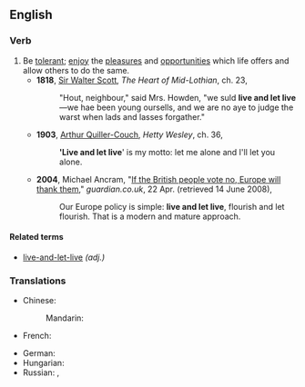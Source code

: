 ==English==

===Verb===
{{infl|en|verb|head=[[live]] [[and]] [[let]] [[live]]}}

# Be [[tolerant]]; [[enjoy]] the [[pleasure]]s and [[opportunity|opportunities]] which life offers and allow others to do the same.
#*'''1818''', [[w:Sir_Walter_Scott|Sir Walter Scott]], ''The Heart of Mid-Lothian'', ch. 23,
#*:"Hout, neighbour," said Mrs. Howden, "we suld '''live and let live'''—we hae been young oursells, and we are no aye to judge the warst when lads and lasses forgather."
#*'''1903''', [[w:Arthur_Quiller-Couch|Arthur Quiller-Couch]], ''Hetty Wesley'', ch. 36,
#*:''''Live and let live'''' is my motto: let me alone and I'll let you alone.
#*'''2004''', Michael Ancram, "[http://www.guardian.co.uk/politics/2004/apr/22/eu.world If the British people vote no, Europe will thank them]," ''guardian.co.uk'', 22 Apr. (retrieved 14 June 2008),
#*: Our Europe policy is simple: '''live and let live''', flourish and let flourish. That is a modern and mature approach.

====Related terms====
* [[live-and-let-live]] ''(adj.)''

===Translations===
{{trans-top}}
* Chinese:
*: Mandarin: {{zh-tsp|己立立人，己達達人|己立立人，己达达人|jǐlìlìrén, jǐdádárén}}
* French: {{t|fr|vivre et laisser vivre}}
{{trans-mid}}
* German: {{t|de|leben und leben lassen}}
* Hungarian: {{t|hu|élni és élni hagyni}}
* Russian: {{t|ru|живи и дай жить другим|tr=živí i daj žit' drugím|sc=Cyrl}},  {{t|ru|сам живи и другим жить не мешай|tr=sam živí i drugím žit’ ne mešáj|sc=Cyrl}}
{{trans-bottom}}